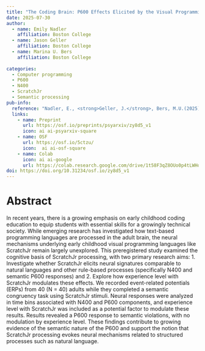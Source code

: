 ```yaml
---
title: "The Coding Brain: P600 Effects Elicited by the Visual Programming Language ScratchJr"
date: 2025-07-30
author:
  - name: Emily Nadler
    affiliation: Boston College
  - name: Jason Geller
    affiliation: Boston College
  - name: Marina U. Bers
    affiliation: Boston College
    
categories: 
  - Computer programming
  - P600
  - N400
  - ScratchJr
  - Semantic processing
pub-info:
  reference: "Nadler, E., <strong>Geller, J.</strong>, Bers, M.U.(2025). <em> The Coding Brain: P600 Effects Elicited by the Visual Programming Language ScratchJr </em> https://doi.org/10.31234/osf.io/zy8d5_v1"
  links:
    - name: Preprint
      url: https://osf.io/preprints/psyarxiv/zy8d5_v1
      icon: ai ai-psyarxiv-square
    - name: OSF
      url: https://osf.io/5ctzu/
      icon:  ai ai-osf-square
    - name: Colab
      icon: ai ai-google
      url: https://colab.research.google.com/drive/1t58F3qZ8OUo0p4tLWHqj3NXiZMs9096j?usp=sharing
doi: https://doi.org/10.31234/osf.io/zy8d5_v1
---
```


# Abstract

In recent years, there is a growing emphasis on early childhood coding education to equip students with essential skills for a growingly technical society. While emerging research has investigated how text-based programming languages are processed in the adult brain, the neural mechanisms underlying early childhood visual programming languages like ScratchJr remain largely unexplored. This preregistered study examined the cognitive basis of ScratchJr processing, with two primary research aims: 1. Investigate whether ScratchJr elicits neural signatures comparable to natural languages and other rule-based processes (specifically N400 and semantic P600 responses) and 2. Explore how experience level with ScratchJr modulates these effects. We recorded event-related potentials (ERPs) from 40 (N = 40) adults while they completed a semantic congruency task using ScratchJr stimuli. Neural responses were analyzed in time bins associated with N400 and P600 components, and experience level with ScratchJr was included as a potential factor to modulate these results. Results revealed a P600 response to semantic violations, with no modulation by experience level. These findings contribute to growing evidence of the semantic nature of the P600 and support the notion that ScratchJr processing evokes neural mechanisms related to structured processes such as natural language.
